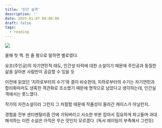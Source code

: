 ```yaml
---
title: '인간 실격'
description: ''
date: 2025-01-07 00:00:00
draft: false
tags:
  - reading
---
```


<img src="https://github.com/user-attachments/assets/34c2e564-67b0-485d-940d-548ac1789d68" />

올해 첫 책. 한 줄 평으로 말하면 별로였다.

요조(주인공)의 자기연민적 태도, 인간성 타락에 대한 소설이기 때문에 주인공과 동질한 삶을 살아본 사람만이 공감할 수 있을 듯

이전에 읽었던 '지하로부터의 수기'와 결이 비슷한데, 지하로부터의 수기는 자기연민과 합리화마저도 냉혹한 객관화로 조소했기 때문에 명작으로 남았다고 생각하는데, 인간실격에서는 못느꼈다.

작가의 자전소설이라 그런지 그 처절함 때문에 작품성이 올라간 케이스가 아닐런지..

경험을 전부 센티멘탈리즘 안에 가둬버리고 사소한 부분 잡아서 집요하게 파고들며 과대해석하는 이런 소설은 아직은 무슨 맛인지 모르겠다. (독서 레이팅이 부족해서 그런듯)


